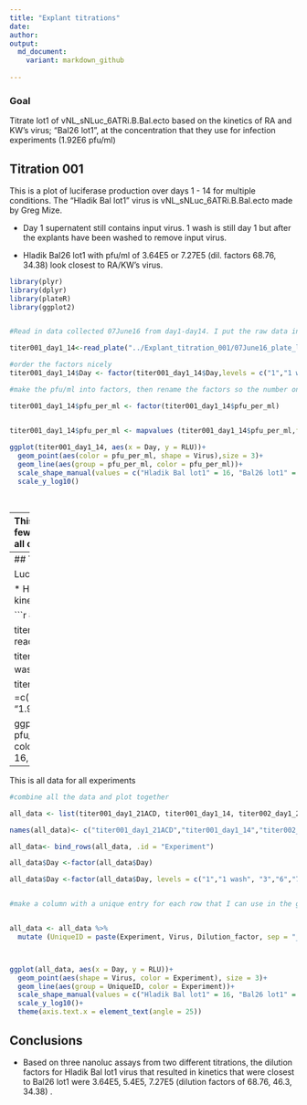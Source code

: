 ```yaml
---
title: "Explant titrations"
date:
author:
output: 
  md_document:
    variant: markdown_github
  
---
```




### Goal

Titrate lot1 of vNL_sNLuc_6ATRi.B.Bal.ecto based on the kinetics of RA and KW's virus; "Bal26 lot1", at the concentration that they use for infection experiments (1.92E6 pfu/ml)
 
## Titration 001

This is a plot of luciferase production over days 1 - 14 for multiple conditions. The "Hladik Bal lot1" virus is vNL_sNLuc_6ATRi.B.Bal.ecto made by Greg Mize.

* Day 1 supernatent still contains input virus. 1 wash is still day 1 but after the explants have been washed to remove input virus. 

* Hladik Bal26 lot1 with pfu/ml of 3.64E5 or 7.27E5 (dil. factors 68.76, 34.38) look closest to RA/KW's virus.



```r

library(plyr)
library(dplyr)
library(plateR)
library(ggplot2)


#Read in data collected 07June16 from day1-day14. I put the raw data into a file with the meta data in plateR format

titer001_day1_14<-read_plate("../Explant_titration_001/07June16_plate_layout_and_data.csv")

#order the factors nicely
titer001_day1_14$Day <- factor(titer001_day1_14$Day,levels = c("1","1 wash","3","7","10","14"))

#make the pfu/ml into factors, then rename the factors so the number ones are in sci not.

titer001_day1_14$pfu_per_ml <- factor(titer001_day1_14$pfu_per_ml)


titer001_day1_14$pfu_per_ml <- mapvalues (titer001_day1_14$pfu_per_ml,from =c(1450000,1920000,2880000,364000,5810000,727000), to = c("1.45E6","1.92E6","2.88E6","3.64E5","5.81E6","7.27E5"))
                                                                         
ggplot(titer001_day1_14, aes(x = Day, y = RLU))+
  geom_point(aes(color = pfu_per_ml, shape = Virus),size = 3)+
  geom_line(aes(group = pfu_per_ml, color = pfu_per_ml))+
  scale_shape_manual(values = c("Hladik Bal lot1" = 16, "Bal26 lot1" = 1, "No virus" = 4))+
  scale_y_log10()
  
  


```
----
This is a plot of the luciferase over time from day1- 21 but we included fewer conditions based on the results from the first run of d1-14 with all conditions. 

* Hladik Bal26 lot1 with a pfu/ml of 7.27E5 (dil. factor of 34.38) looks closest to Bal26 lot1.


```r


#Read in data collected 16June16 from day1-day21.We only ran conditions "A","C",and "D" and Bal lot 26. I put the raw data into a file with the meta data in plateR format. 

titer001_day1_21ACD<-read_plate("../Explant_titration_001/16June16_plate_layout_and_data.csv")


titer001_day1_21ACD$Day <- factor(titer001_day1_21ACD$Day,levels = c("1 wash","3","7","10","14","17","21"))


titer001_day1_21ACD$pfu_per_ml <- mapvalues (titer001_day1_21ACD$pfu_per_ml,from =c(1920000,1450000, 2880000,727000), to = c("1.92E6","1.45E6","2.88E6","7.27E5"))


#make the dilution factor character so it plays nicely with other dfs that don't non-numeric entries for dil factor ("no virus")
titer001_day1_21ACD$Dilution_factor <-as.character(titer001_day1_21ACD$Dilution_factor)
                   
ggplot(titer001_day1_21ACD, aes(x = Day, y = RLU))+
  geom_point(aes(color = pfu_per_ml, shape = Virus),size = 3)+
  geom_line(aes(group = pfu_per_ml, color =pfu_per_ml))+
  scale_shape_manual(values = c("Hladik Bal lot1" = 16, "Bal26 lot1" = 1, "No virus" = 4))+
  scale_y_log10()


titer001first <- titer001_day1_14%>%
  filter(Condition == "D", Day == "10")

titer001second<-titer001_day1_21ACD%>%
  filter(Condition == "D", Day == "10")


```
----
## Titration 002

Lucia set up a second titration experiment on 14June16. 

* Hladik Bal with a dilution factor of 5.4E5 (dil. factor 46.3) matches the kinetics of Bal26 lot1.


```r
#Read in data from 07July16 nanoluc assay.

titer002_day1_21<-read_plate("../Explant_titration_002/06July16_plate_layout_and_data.csv")


titer002_day1_21$Day <- factor(titer002_day1_21$Day,levels = c("1","1 wash","3","6","8","10","13","15","17", "21"))



titer002_day1_21$pfu_per_ml <- mapvalues (titer002_day1_21$pfu_per_ml,from =c(1600000,1920000, 1e+06,2400000, 540000), to = c(
  "1.6E6", "1.92E6","1E6","2.4E6","5.4E5"))




ggplot(titer002_day1_21, aes(x = Day, y = RLU))+
  geom_point(aes(color = pfu_per_ml, shape = Virus),size = 3)+
  geom_line(aes(group = pfu_per_ml, color =pfu_per_ml))+
  scale_shape_manual(values = c("Hladik Bal lot1" = 16, "Bal26 lot1" = 1, "No virus" = 4))+
  scale_y_log10()
```
----
This is all data for all experiments



```r

#combine all the data and plot together

all_data <- list(titer001_day1_21ACD, titer001_day1_14, titer002_day1_21)

names(all_data)<- c("titer001_day1_21ACD","titer001_day1_14","titer002_day1_21")

all_data<- bind_rows(all_data, .id = "Experiment")

all_data$Day <-factor(all_data$Day)

all_data$Day <-factor(all_data$Day, levels = c("1","1 wash", "3","6","7","8","10","13","14","15","17","21"))


#make a column with a unique entry for each row that I can use in the group argument for geom_line


all_data <- all_data %>%
  mutate (UniqueID = paste(Experiment, Virus, Dilution_factor, sep = "_"))



ggplot(all_data, aes(x = Day, y = RLU))+
  geom_point(aes(shape = Virus, color = Experiment), size = 3)+
  geom_line(aes(group = UniqueID, color = Experiment))+
  scale_shape_manual(values = c("Hladik Bal lot1" = 16, "Bal26 lot1" = 1, "No virus" = 4))+
  scale_y_log10()+
  theme(axis.text.x = element_text(angle = 25))

```



## Conclusions

* Based on three nanoluc assays from two different titrations, the dilution factors for Hladik Bal lot1 virus that resulted in kinetics that were closest to Bal26 lot1 were 3.64E5, 5.4E5, 7.27E5 (dilution factors of 68.76, 46.3, 34.38) .
